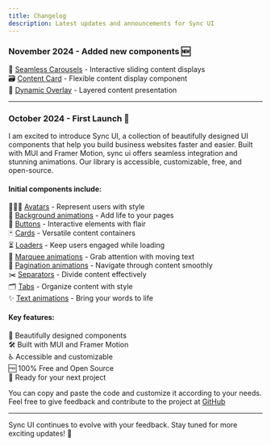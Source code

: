 ```yaml
---
title: Changelog
description: Latest updates and announcements for Sync UI
---
```


### November 2024 - Added new components 🆕

🎠 [Seamless Carousels](/docs/carousels) - Interactive sliding content displays  
🗃️ [Content Card](/docs/cards) - Flexible content display component  
🎯 [Dynamic Overlay](/docs/cards) - Layered content presentation

---

### October 2024 - First Launch 🚀

I am excited to introduce Sync UI, a collection of beautifully designed UI components that help you build business websites faster and easier. Built with MUI and Framer Motion, sync ui offers seamless integration and stunning animations. Our library is accessible, customizable, free, and open-source.

#### Initial components include:

🧑‍🤝‍🧑 [Avatars](/docs/avatars) - Represent users with style  
🌈 [Background animations](/docs/backgrounds) - Add life to your pages  
🔘 [Buttons](/docs/buttons) - Interactive elements with flair  
🃏 [Cards](/docs/cards) - Versatile content containers  
⏳ [Loaders](/docs/loaders) - Keep users engaged while loading  
🔄 [Marquee animations](/docs/marquees) - Grab attention with moving text  
📄 [Pagination animations](/docs/pagination) - Navigate through content smoothly  
✂️ [Separators](/docs/separators) - Divide content effectively  
🗂️ [Tabs](/docs/tabs) - Organize content with style  
✨ [Text animations](/docs/texts) - Bring your words to life

#### Key features:

🎨 Beautifully designed components  
🛠️ Built with MUI and Framer Motion  
♿ Accessible and customizable  
🆓 100% Free and Open Source  
🚀 Ready for your next project

You can copy and paste the code and customize it according to your needs. Feel free to give feedback and contribute to the project at [GitHub](https://github.com/AbhiVarde/syncui)

---

Sync UI continues to evolve with your feedback. Stay tuned for more exciting updates! 🎉
